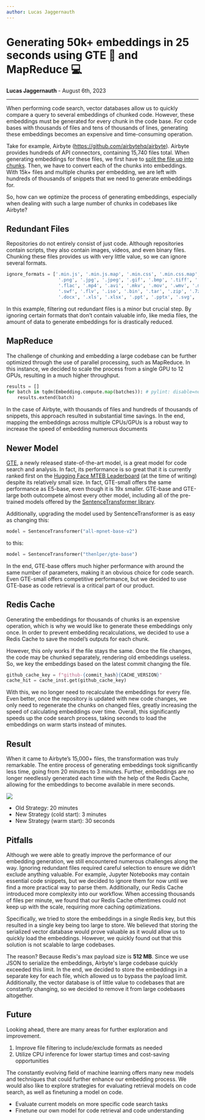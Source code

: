 ```yaml
---
author: Lucas Jaggernauth
---
```


# **Generating 50k+ embeddings in 25 seconds using GTE 🧠 and MapReduce 💻**

**Lucas Jaggernauth** - August 6th, 2023

---

When performing code search, vector databases allow us to quickly compare a query to several embeddings of chunked code. However, these embeddings must be generated for every chunk in the code base. For code bases with thousands of files and tens of thousands of lines, generating these embeddings becomes an expensive and time-consuming operation.

Take for example, Airbyte (https://github.com/airbytehq/airbyte). Airbyte provides hundreds of API connectors, containing 15,740 files total. When generating embeddings for these files, we first have to [split the file up into chunks](https://docs.sweep.dev/blogs/chunking-2m-files). Then, we have to convert each of the chunks into embeddings. With 15k+ files and multiple chunks per embedding, we are left with hundreds of thousands of snippets that we need to generate embeddings for.

So, how can we optimize the process of generating embeddings, especially when dealing with such a large number of chunks in codebases like Airbyte?

## Redundant Files

Repositories do not entirely consist of just code. Although repositories contain scripts, they also contain images, videos, and even binary files. Chunking these files provides us with very little value, so we can ignore several formats.

```python
ignore_formats = ['.min.js', '.min.js.map', '.min.css', '.min.css.map', '.tfstate', '.tfstate.backup',
                   '.png', '.jpg', '.jpeg', '.gif', '.bmp', '.tiff', '.ico', '.mp3', '.wav', '.wma', '.ogg',
                   '.flac', '.mp4', '.avi', '.mkv', '.mov', '.wmv', '.m4a', '.m4v', '.3gp', '.3g2', '.rm',
                   '.swf', '.flv', '.iso', '.bin', '.tar', '.zip', '.7z', '.gz', '.rar', '.pdf', '.doc',
                   '.docx', '.xls', '.xlsx', '.ppt', '.pptx', '.svg', '.parquet', '.pyc', '.pub', '.pem']
```

In this example, filtering out redundant files is a minor but crucial step. By ignoring certain formats that don’t contain valuable info, like media files, the amount of data to generate embeddings for is drastically reduced.

## MapReduce

The challenge of chunking and embedding a large codebase can be further optimized through the use of parallel processing, such as MapReduce. In this instance, we decided to scale the process from a single GPU to 12 GPUs, resulting in a much higher throughput.

```python
results = []
for batch in tqdm(Embedding.compute.map(batches)): # pylint: disable=no-member
    results.extend(batch)
```

In the case of Airbyte, with thousands of files and hundreds of thousands of snippets, this approach resulted in substantial time savings. In the end, mapping the embeddings across multiple CPUs/GPUs is a robust way to increase the speed of embedding numerous documents

## Newer Model

[GTE](https://huggingface.co/thenlper/gte-base), a newly released state-of-the-art model, is a great model for code search and analysis. In fact, its performance is so great that it is currently ranked first on the [Hugging Face MTEB Leaderboard](https://huggingface.co/spaces/mteb/leaderboard) (at the time of writing) despite its relatively small size. In fact, GTE-small offers the same performance as E5-base, even though it is 19x smaller. GTE-base and GTE-large both outcompete almost every other model, including all of the pre-trained models offered by the [SentenceTransformer library](https://www.sbert.net/).

Additionally, upgrading the model used by SentenceTransformer is as easy as changing this:
```python
model = SentenceTransformer("all-mpnet-base-v2")
```
to this:
```python
model = SentenceTransformer("thenlper/gte-base")
```

In the end, GTE-base offers much higher performance with around the same number of parameters, making it an obvious choice for code search. Even GTE-small offers competitive performance, but we decided to use GTE-base as code retrieval is a critical part of our product.

## Redis Cache

Generating the embeddings for thousands of chunks is an expensive operation, which is why we would like to generate these embeddings only once. In order to prevent embedding recalculations, we decided to use a Redis Cache to save the model’s outputs for each chunk.

However, this only works if the file stays the same. Once the file changes, the code may be chunked separately, rendering old embeddings useless. So, we key the embeddings based on the latest commit changing the file.

```python
github_cache_key = f"github-{commit_hash}{CACHE_VERSION}"
cache_hit = cache_inst.get(github_cache_key)
```

With this, we no longer need to recalculate the embeddings for every file. Even better, once the repository is updated with new code changes, we only need to regenerate the chunks on changed files, greatly increasing the speed of calculating embeddings over time. Overall, this significantly speeds up the code search process, taking seconds to load the embeddings on warm starts instead of minutes.

## Result

When it came to Airbyte’s 15,000+ files, the transformation was truly remarkable. The entire process of generating embeddings took significantly less time, going from 20 minutes to 3 minutes. Further, embeddings are no longer needlessly generated each time with the help of the Redis Cache, allowing for the embeddings to become available in mere seconds.

<img src="https://github.com/sweepai/sweep/blob/b388389de056b62eae2c93879d95f9e5633abb9b/.assets/airbyte_embedding_time.png?raw=true"></img>
- Old Strategy: 20 minutes
- New Strategy (cold start): 3 minutes
- New Strategy (warm start): 30 seconds

## Pitfalls

Although we were able to greatly improve the performance of our embedding generation, we still encountered numerous challenges along the way. Ignoring redundant files required careful selection to ensure we didn’t exclude anything valuable. For example, Jupyter Notebooks may contain essential code snippets, but we decided to ignore them for now until we find a more practical way to parse them. Additionally, our Redis Cache introduced more complexity into our workflow. When accessing thousands of files per minute, we found that our Redis Cache oftentimes could not keep up with the scale, requiring more caching optimizations.

Specifically, we tried to store the embeddings in a single Redis key, but this resulted in a single key being too large to store. We believed that storing the serialized vector database would prove valuable as it would allow us to quickly load the embeddings. However, we quickly found out that this solution is not scalable to large codebases.

The reason? Because Redis's max payload size is **512 MB**. Since we use JSON to serialize the embeddings, Airbyte's large codebase quickly exceeded this limit. In the end, we decided to store the embeddings in a separate key for each file, which allowed us to bypass the payload limit. Additionally, the vector database is of little value to codebases that are constantly changing, so we decided to remove it from large codebases altogether.

## Future

Looking ahead, there are many areas for further exploration and improvement.

1. Improve file filtering to include/exclude formats as needed
2. Utilize CPU inference for lower startup times and cost-saving opportunities

The constantly evolving field of machine learning offers many new models and techniques that could further enhance our embedding process. We would also like to explore strategies for evaluating retrieval models on code search, as well as finetuning a model on code.

- Evaluate current models on more specific code search tasks
- Finetune our own model for code retrieval and code understanding
